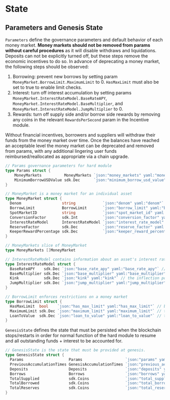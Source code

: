 
# State

## Parameters and Genesis State

`Parameters` define the governance parameters and default behavior of each money market. **Money markets should not be removed from params without careful procedures** as it will disable withdraws and liquidations. Deposits can not be explicitly turned off, but these steps remove the economic incentives to do so. In advance of deprecating a money market, the following steps should be observed:

1. Borrowing: prevent new borrows by setting param `MoneyMarket.BorrowLimit.MaximumLimit` to 0. `HasMaxLimit` must also be set to true to enable limit checks.
2. Interest: turn off interest accumulation by setting params `MoneyMarket.InterestRateModel.BaseRateAPY`, `MoneyMarket.InterestRateModel.BaseMultiplier`, and `MoneyMarket.InterestRateModel.JumpMultiplier` to 0.
3. Rewards: turn off supply side and/or borrow side rewards by removing any coins in the relevant `RewardsPerSecond` param in the Incentive module.

Without financial incentives, borrowers and suppliers will withdraw their funds from the money market over time. Once the balances have reached an acceptable level the money market can be deprecated and removed from params, with any additional lingering user funds reimbursed/reallocated as appropriate via a chain upgrade.

```go
// Params governance parameters for hard module
type Params struct {
	MoneyMarkets          MoneyMarkets `json:"money_markets" yaml:"money_markets"`
	MinimumBorrowUSDValue sdk.Dec      `json:"minimum_borrow_usd_value" yaml:"minimum_borrow_usd_value"`
}

// MoneyMarket is a money market for an individual asset
type MoneyMarket struct {
  Denom                  string            `json:"denom" yaml:"denom"` // the denomination of the token for this money market
  BorrowLimit            BorrowLimit       `json:"borrow_limit" yaml:"borrow_limit"` // the borrow limits, if any, applied to this money market
  SpotMarketID           string            `json:"spot_market_id" yaml:"spot_market_id"` // the pricefeed market where price data is fetched
  ConversionFactor       sdk.Int           `json:"conversion_factor" yaml:"conversion_factor"` //the internal conversion factor for going from the smallest unit of a token to a whole unit (ie. 8 for BTC, 6 for KAVA, 18 for ETH)
  InterestRateModel      InterestRateModel `json:"interest_rate_model" yaml:"interest_rate_model"` // the model that determines the prevailing interest rate at each block
  ReserveFactor          sdk.Dec           `json:"reserve_factor" yaml:"reserve_factor"` // the percentage of interest that is accumulated by the protocol as reserves
  KeeperRewardPercentage sdk.Dec           `json:"keeper_reward_percentage" yaml:"keeper_reward_percentages"` // the percentage of a liquidation that is given to the keeper that liquidated the position
}

// MoneyMarkets slice of MoneyMarket
type MoneyMarkets []MoneyMarket

// InterestRateModel contains information about an asset's interest rate
type InterestRateModel struct {
  BaseRateAPY    sdk.Dec `json:"base_rate_apy" yaml:"base_rate_apy"` // the base rate of APY when borrows are zero. Ex. A value of "0.02" would signify an interest rate of 2% APY as the Y-intercept of the interest rate model for the money market. Note that internally, interest rates are stored as per-second interest.
  BaseMultiplier sdk.Dec `json:"base_multiplier" yaml:"base_multiplier"` // the percentage rate at which the interest rate APY increases for each percentage increase in borrow utilization. Ex. A value of "0.01" signifies that the APY interest rate increases by 1% for each additional percentage increase in borrow utilization.
  Kink           sdk.Dec `json:"kink" yaml:"kink"` // the inflection point at which the BaseMultiplier no longer applies and the JumpMultiplier does apply. For example, a value of "0.8" signifies that at 80% utilization, the JumpMultiplier applies
  JumpMultiplier sdk.Dec `json:"jump_multiplier" yaml:"jump_multiplier"` // same as BaseMultiplier, but only applied when utilization is above the Kink
}

// BorrowLimit enforces restrictions on a money market
type BorrowLimit struct {
  HasMaxLimit  bool    `json:"has_max_limit" yaml:"has_max_limit"` // boolean for if the money market has a max amount that can be borrowed, irrespective of utilization.
  MaximumLimit sdk.Dec `json:"maximum_limit" yaml:"maximum_limit"` // the maximum amount that can be borrowed for this money market, irrespective of utilization. Ignored if HasMaxLimit is false
  LoanToValue  sdk.Dec `json:"loan_to_value" yaml:"loan_to_value"` // the percentage amount of borrow power each unit of deposit accounts for. Ex. A value of "0.5" signifies that for $1 of supply of a particular asset, borrow limits will be increased by $0.5
}
```

`GenesisState` defines the state that must be persisted when the blockchain stops/restarts in order for normal function of the hard module to resume and all outstanding funds + interest to be accounted for.

```go
// GenesisState is the state that must be provided at genesis.
type GenesisState struct {
  Params                    Params                   `json:"params" yaml:"params"` // governance parameters
  PreviousAccumulationTimes GenesisAccumulationTimes `json:"previous_accumulation_times"  yaml:"previous_accumulation_times"` // stores the last time interest was calculated for a particular money market
  Deposits                  Deposits                 `json:"deposits" yaml:"deposits"` // stores existing deposits when the chain starts, if any
  Borrows                   Borrows                  `json:"borrows" yaml:"borrows"` // stores existing borrows when the chain starts, if any
  TotalSupplied             sdk.Coins                `json:"total_supplied" yaml:"total_supplied"` // stores the running total of supplied (deposits + interest) coins when the chain starts, if any
  TotalBorrowed             sdk.Coins                `json:"total_borrowed" yaml:"total_borrowed"` // stores the running total of borrowed coins when the chain starts, if any
  TotalReserves             sdk.Coins                `json:"total_reserves" yaml:"total_reserves"` // stores the running total of reserves when the chain starts, if any
}
```


>

